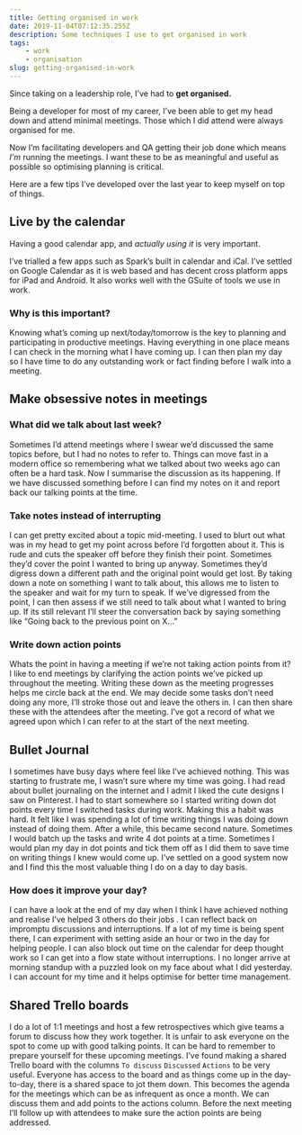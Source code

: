 ```yaml
---
title: Getting organised in work
date: 2019-11-04T07:12:35.255Z
description: Some techniques I use to get organised in work
tags:
    - work
    - organisation
slug: getting-organised-in-work
---
```


Since taking on a leadership role, I’ve had to **get organised.**

Being a developer for most of my career, I’ve been able to get my head down and attend minimal meetings. Those which I did attend were always organised for me.

Now I’m facilitating developers and QA getting their job done which means _I’m_ running the meetings. I want these to be as meaningful and useful as possible so optimising planning is critical.

Here are a few tips I’ve developed over the last year to keep myself on top of things.

## Live by the calendar

Having a good calendar app, and _actually using it_ is very important.

I’ve trialled a few apps such as Spark’s built in calendar and iCal. I’ve settled on Google Calendar as it is web based and has decent cross platform apps for iPad and Android. It also works well with the GSuite of tools we use in work.

### Why is this important?

Knowing what’s coming up next/today/tomorrow is the key to planning and participating in productive meetings. Having everything in one place means I can check in the morning what I have coming up. I can then plan my day so I have time to do any outstanding work or fact finding before I walk into a meeting.

## Make obsessive notes in meetings

### What did we talk about last week?

Sometimes I’d attend meetings where I swear we’d discussed the same topics before, but I had no notes to refer to.
Things can move fast in a modern office so remembering what we talked about two weeks ago can often be a hard task. Now I summarise the discussion as its happening. If we have discussed something before I can find my notes on it and report back our talking points at the time.

### Take notes instead of interrupting

I can get pretty excited about a topic mid-meeting. I used to blurt out what was in my head to get my point across before I’d forgotten about it. This is rude and cuts the speaker off before they finish their point. Sometimes they’d cover the point I wanted to bring up anyway. Sometimes they’d digress down a different path and the original point would get lost. By taking down a note on something I want to talk about, this allows me to listen to the speaker and wait for my turn to speak. If we’ve digressed from the point, I can then assess if we still need to talk about what I wanted to bring up. If its still relevant I’ll steer the conversation back by saying something like “Going back to the previous point on X…”

### Write down action points

Whats the point in having a meeting if we’re not taking action points from it? I like to end meetings by clarifying the action points we’ve picked up throughout the meeting. Writing these down as the meeting progresses helps me circle back at the end. We may decide some tasks don’t need doing any more, I’ll stroke those out and leave the others in. I can then share these with the attendees after the meeting. I’ve got a record of what we agreed upon which I can refer to at the start of the next meeting.

## Bullet Journal

I sometimes have busy days where feel like I’ve achieved nothing. This was starting to frustrate me, I wasn’t sure where my time was going. I had read about bullet journaling on the internet and I admit I liked the cute designs I saw on Pinterest. I had to start somewhere so I started writing down dot points every time I switched tasks during work. Making this a habit was hard. It felt like I was spending a lot of time writing things I was doing down instead of doing them. After a while, this became second nature. Sometimes I would batch up the tasks and write 4 dot points at a time. Sometimes I would plan my day in dot points and tick them off as I did them to save time on writing things I knew would come up. I’ve settled on a good system now and I find this the most valuable thing I do on a day to day basis.

### How does it improve your day?

I can have a look at the end of my day when I think I have achieved nothing and realise I’ve helped 3 others do their jobs . I can reflect back on impromptu discussions and interruptions. If a lot of my time is being spent there, I can experiment with setting aside an hour or two in the day for helping people. I can also block out time on the calendar for deep thought work so I can get into a flow state without interruptions. I no longer arrive at morning standup with a puzzled look on my face about what I did yesterday. I can account for my time and it helps optimise for better time management.

## Shared Trello boards

I do a lot of 1:1 meetings and host a few retrospectives which give teams a forum to discuss how they work together. It is unfair to ask everyone on the spot to come up with good talking points. It can be hard to remember to prepare yourself for these upcoming meetings.
I’ve found making a shared Trello board with the columns `To discuss` `Discussed` `Actions` to be very useful. Everyone has access to the board and as things come up in the day-to-day, there is a shared space to jot them down. This becomes the agenda for the meetings which can be as infrequent as once a month. We can discuss them and add points to the actions column. Before the next meeting I’ll follow up with attendees to make sure the action points are being addressed.

